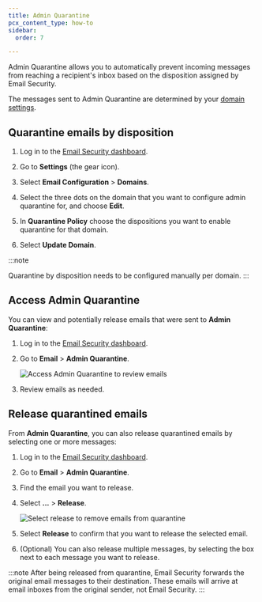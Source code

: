```yaml
---
title: Admin Quarantine
pcx_content_type: how-to
sidebar:
  order: 7

---
```



Admin Quarantine allows you to automatically prevent incoming messages from reaching a recipient's inbox based on the <GlossaryTooltip term="disposition" link="/email-security/reference/dispositions-and-attributes/">disposition</GlossaryTooltip> assigned by Email Security.

The messages sent to Admin Quarantine are determined by your [domain settings](/email-security/email-configuration/domains-and-routing/domains/).

## Quarantine emails by disposition

1. Log in to the [Email Security dashboard](https://horizon.area1security.com/).

2. Go to **Settings** (the gear icon).

3. Select **Email Configuration** > **Domains**.

4. Select the three dots on the domain that you want to configure admin quarantine for, and choose **Edit**.

5. In **Quarantine Policy** choose the dispositions you want to enable quarantine for that domain.

6. Select **Update Domain**.

:::note

Quarantine by disposition needs to be configured manually per domain. 
:::

## Access Admin Quarantine

You can view and potentially release emails that were sent to **Admin Quarantine**:

1. Log in to the [Email Security dashboard](https://horizon.area1security.com/).

2. Go to **Email** > **Admin Quarantine**.

   ![Access Admin Quarantine to review emails](~/assets/images/email-security/admin-quarantine/access-quarantine.png)

3. Review emails as needed.

## Release quarantined emails

From **Admin Quarantine**, you can also release quarantined emails by selecting one or more messages:

1. Log in to the [Email Security dashboard](https://horizon.area1security.com/).

2. Go to **Email** > **Admin Quarantine**.

3. Find the email you want to release.

4. Select **...** > **Release**.

   ![Select release to remove emails from quarantine](~/assets/images/email-security/admin-quarantine/release-emails.png)

5. Select **Release** to confirm that you want to release the selected email.

6. (Optional) You can also release multiple messages, by selecting the box next to each message you want to release.

:::note
After being released from quarantine, Email Security forwards the original email messages to their destination. These emails will arrive at email inboxes from the original sender, not Email Security.
:::
